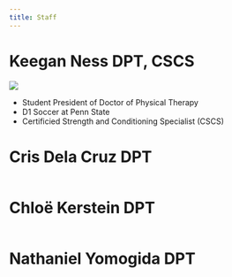```yaml
---
title: Staff
---
```



# Keegan Ness DPT, CSCS
![](/images/Keegan headshot.jpg)

- Student President of Doctor of Physical Therapy
- D1 Soccer at Penn State
- Certificied Strength and Conditioning Specialist (CSCS)


# Cris Dela Cruz DPT
![]()

# Chloë Kerstein DPT
![]()


# Nathaniel Yomogida DPT

![]()

